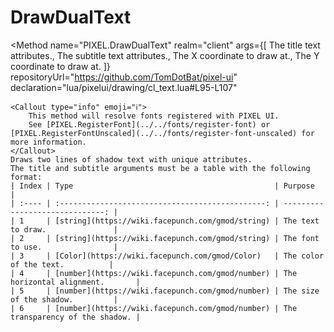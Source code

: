 

# DrawDualText
<Method
	name="PIXEL.DrawDualText"
	realm="client"
	args={[
		<Argument type="table" name="title">The title text attributes.</Argument>,
		<Argument type="table" name="subtitle">The subtitle text attributes.</Argument>,
		<Argument type="number" name="x" defaultValue="0">The X coordinate to draw at.</Argument>,
		<Argument type="number" name="y" defaultValue="0">The Y coordinate to draw at.</Argument>
	]}
	repositoryUrl="https://github.com/TomDotBat/pixel-ui"
	declaration="lua/pixelui/drawing/cl_text.lua#L95-L107"
>
	<Callout type="info" emoji="ℹ️">
		This method will resolve fonts registered with PIXEL UI.
		See [PIXEL.RegisterFont](../../fonts/register-font) or [PIXEL.RegisterFontUnscaled](../../fonts/register-font-unscaled) for more information.
	</Callout>
	Draws two lines of shadow text with unique attributes.
	The title and subtitle arguments must be a table with the following format:
	| Index | Type                                             | Purpose                         |
	| :---- | :----------------------------------------------: | ------------------------------: |
	| 1     | [string](https://wiki.facepunch.com/gmod/string) | The text to draw.               |
	| 2     | [string](https://wiki.facepunch.com/gmod/string) | The font to use.                |
	| 3     | [Color](https://wiki.facepunch.com/gmod/Color)   | The color of the text.          |
	| 4     | [number](https://wiki.facepunch.com/gmod/number) | The horizontal alignment.       |
	| 5     | [number](https://wiki.facepunch.com/gmod/number) | The size of the shadow.         |
	| 6     | [number](https://wiki.facepunch.com/gmod/number) | The transparency of the shadow. |
</Method>